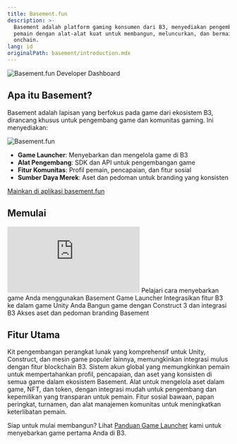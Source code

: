 ```yaml
---
title: Basement.fun
description: >-
  Basement adalah platform gaming konsumen dari B3, menyediakan pengembang dan
  pemain dengan alat-alat kuat untuk membangun, meluncurkan, dan bermain game
  onchain.
lang: id
originalPath: basement/introduction.mdx
---
```

<img src="/images/bsmnt-game-devs-banner.jpg" alt="Basement.fun Developer Dashboard" className="w-full aspect-video rounded-3xl" />

## Apa itu Basement?
Basement adalah lapisan yang berfokus pada game dari ekosistem B3, dirancang khusus untuk pengembang game dan komunitas gaming. Ini menyediakan:

<img src="/images/bsmnt-logo.svg" alt="Basement.fun" className="w-32" />

- **Game Launcher**: Menyebarkan dan mengelola game di B3
- **Alat Pengembang**: SDK dan API untuk pengembangan game
- **Fitur Komunitas**: Profil pemain, pencapaian, dan fitur sosial
- **Sumber Daya Merek**: Aset dan pedoman untuk branding yang konsisten

<Note>
  <a href="https://basement.fun">
    Mainkan di aplikasi basement.fun
  </a>
</Note>

## Memulai

 <iframe
   className="w-full aspect-video rounded-xl mb-6"
    src="https://customer-gg6qs7nm5ue94t64.cloudflarestream.com/ae9e7c0694dacb8d602309c381fce796/iframe?poster=https%3A%2F%2Fcustomer-gg6qs7nm5ue94t64.cloudflarestream.com%2Fae9e7c0694dacb8d602309c381fce796%2Fthumbnails%2Fthumbnail.jpg%3Ftime%3D%26height%3D600"
    title="Basement.fun Developer Dashboard"
    frameBorder="0"
  allow="accelerometer; autoplay; clipboard-write; encrypted-media; gyroscope; picture-in-picture"
  allowFullScreen
  ></iframe>

<CardGroup cols={2}>
<Card title="Panduan Game Launcher" icon="rocket" href="/basement/game-launcher">
  Pelajari cara menyebarkan game Anda menggunakan Basement Game Launcher
</Card>

<Card title="Panduan Unity" icon="unity" href="/basement/unity-guide">
  Integrasikan fitur B3 ke dalam game Unity Anda
</Card>

<Card title="Panduan Construct" icon="gamepad" href="/basement/construct-guide">
  Bangun game dengan Construct 3 dan integrasi B3
</Card>

<Card title="Kit Merek" icon="palette" href="/basement/brand-kit">
  Akses aset dan pedoman branding Basement
</Card>
</CardGroup>

## Fitur Utama

<AccordionGroup>
<Accordion title="SDK Pengembangan Game">
Kit pengembangan perangkat lunak yang komprehensif untuk Unity, Construct, dan mesin game populer lainnya, memungkinkan integrasi mulus dengan fitur blockchain B3.
</Accordion>

<Accordion title="Identitas & Akun Pemain">
Sistem akun global yang memungkinkan pemain untuk mempertahankan profil, pencapaian, dan aset yang konsisten di semua game dalam ekosistem Basement.
</Accordion>

<Accordion title="Manajemen Aset">
Alat untuk mengelola aset dalam game, NFT, dan token, dengan integrasi mudah untuk pengembang dan kepemilikan yang transparan untuk pemain.
</Accordion>

<Accordion title="Fitur Komunitas">
Fitur sosial bawaan, papan peringkat, turnamen, dan alat manajemen komunitas untuk meningkatkan keterlibatan pemain.
</Accordion>
</AccordionGroup>


Siap untuk mulai membangun? Lihat [Panduan Game Launcher](/basement/game-launcher) kami untuk menyebarkan game pertama Anda di B3.
